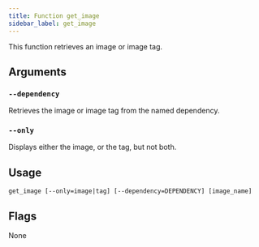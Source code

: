```yaml
---
title: Function get_image
sidebar_label: get_image
---
```


This function retrieves an image or image tag.

## Arguments

### `--dependency`

Retrieves the image or image tag from the named dependency.

### `--only`

Displays either the image, or the tag, but not both.

## Usage

```
get_image [--only=image|tag] [--dependency=DEPENDENCY] [image_name]
```

## Flags

None
